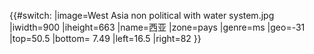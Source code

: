 {{#switch:{{{1}}}
|image=West Asia non political with water system.jpg
|iwidth=900
|iheight=663
|name=西亚
|zone=pays
|genre=ms
|geo=-31
|top=50.5
|bottom= 7.49
|left=16.5
|right=82
}}<noinclude>{{Location map/Info|West Asia}}
{{Documentation}}
</noinclude>
